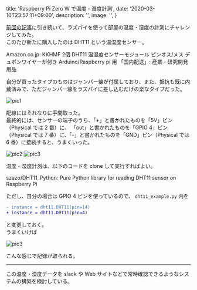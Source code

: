 
  title: 'Raspberry Pi Zero W で温度・湿度計測',
  date: '2020-03-10T23:57:11+09:00',
  description: '',
  image: '',
}

[前回の記事](/blog/2020/03/06)に引き続いて、ラズパイを使って部屋の温度・湿度の計測にチャレンジしてみた。  
このたび新たに購入したのは DHT11 という温湿度センサー。

<Link href="https://www.amazon.co.jp/KKHMF-%E6%B8%A9%E6%B9%BF%E5%BA%A6%E3%82%BB%E3%83%B3%E3%82%B5%E3%83%BC%E3%83%A2%E3%82%B8%E3%83%A5%E3%83%BC%E3%83%AB-%E3%83%87%E3%83%A5%E3%83%9D%E3%83%B3%E3%83%AF%E3%82%A4%E3%83%A4%E3%83%BC%E3%81%8C%E4%BB%98%E3%81%8D-Arduino-Raspberry/dp/B082M3CTWG/ref=sr_1_5?__mk_ja_JP=%E3%82%AB%E3%82%BF%E3%82%AB%E3%83%8A&keywords=dht11+raspberry&qid=1583850440&s=industrial&sr=1-5" color target="_blank">Amazon.co.jp: KKHMF 2個 DHT11 温湿度センサーモジュール ピンオス/メス デュポンワイヤーが付き Arduino/Raspberry pi 用 「国内配送」: 産業・研究開発用品</Link>

自分が買ったタイプのものはジャンパー線が付属しており、また、抵抗も既に内蔵済みで、ただジャンパー線をラズパイに差し込むだけの楽なタイプだった。

<Display shadow>
  <img src="/20200310/pic1.jpg" alt="pic1" title="DHT11" />
</Display>

配線にはそれなりに手間取った。  
最終的には、センサーの端子のうち、「+」と書かれたものを「5V」ピン（Physical では 2 番）に、
「out」と書かれたものを「GPIO 4」ピン（Physical では 7 番）に、「-」と書かれたものを「GND」ピン（Physical では 6 番）に接続すると、うまくいった。

<Iframely href="https://images.app.goo.gl/onaVDemkK9KtDM7D7" url="//cdn.iframe.ly/ob3wLpl" />

<Display shadow>
  <img src="/20200310/pic2.jpg" alt="pic2" title="DHT11をラズパイに接続する" />
</Display>

<Display shadow caption="DHT11をラズパイに接続する">
  <img src="/20200310/pic3.jpg" alt="pic3" title="DHT11をラズパイに接続する" />
</Display>

<br />

温度・湿度計測は、以下のコードを clone して実行すればよい。

<Link href="https://github.com/szazo/DHT11_Python" color target="_blank">szazo/DHT11_Python: Pure Python library for reading DHT11 sensor on Raspberry Pi</Link>

ただし、自分の場合は GPIO 4 ピンを使っているので、
`dht11_example.py` 内を

```diff
- instance = dht11.DHT11(pin=14)
+ instance = dht11.DHT11(pin=4)
```

と変更しておく。  
うまくいけば

<Display shadow caption="計測の様子">
  <img src="/20200310/pic4.jpg" alt="pic3" title="計測の様子" />
</Display>

こんな感じで記録が取られる。

---

この温度・湿度データを slack や Web サイトなどで常時確認できるようなシステムの構築を検討している。






